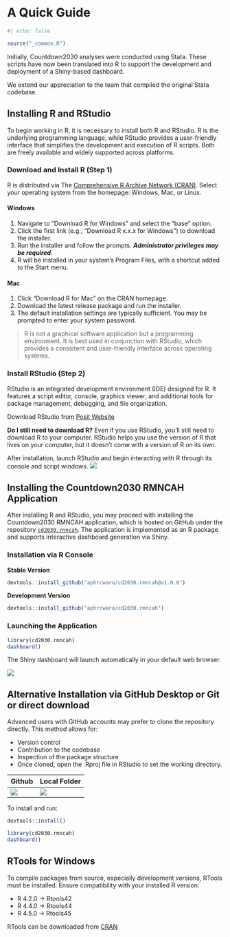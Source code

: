 # A Quick Guide

```r
#| echo: false

source("_common.R")
```

Initially, Countdown2030 analyses were conducted using Stata. These scripts have now been translated into R to support the development and deployment of a Shiny-based dashboard.

We extend our appreciation to the team that compiled the original Stata codebase.

## Installing R and RStudio

To begin working in R, it is necessary to install both R and RStudio. R is the underlying programming language, while RStudio provides a user-friendly interface that simplifies the development and execution of R scripts. Both are freely available and widely supported across platforms.

### Download and Install R (Step 1)

R is distributed via The [Comprehensive R Archive Network (CRAN)](https://cran.r-project.org/). Select your operating system from the homepage: Windows, Mac, or Linux.

#### Windows

1.  Navigate to “Download R for Windows” and select the “base” option.
2.  Click the first link (e.g., “Download R x.x.x for Windows”) to download the installer.
3.  Run the installer and follow the prompts. ***Administrator privileges may be required***.
4.  R will be installed in your system's Program Files, with a shortcut added to the Start menu.

#### Mac

1.  Click “Download R for Mac” on the CRAN homepage.
2.  Download the latest release package and run the installer.
3.  The default installation settings are typically sufficient. You may be prompted to enter your system password.

> R is not a graphical software application but a programming environment. It is best used in conjunction with RStudio, which provides a consistent and user-friendly interface across operating systems.

### Install RStudio (Step 2)

RStudio is an integrated development environment (IDE) designed for R. It features a script editor, console, graphics viewer, and additional tools for package management, debugging, and file organization.

Download RStudio from [Posit Website](https://posit.co/downloads/)

**Do I still need to download R?** Even if you use RStudio, you’ll still need to download R to your computer. RStudio helps you use the version of R that lives on your computer, but it doesn’t come with a version of R on its own.

After installation, launch RStudio and begin interacting with R through its console and script windows. ![](images/rstudio.png)

## Installing the Countdown2030 RMNCAH Application

After installing R and RStudio, you may proceed with installing the Countdown2030 RMNCAH application, which is hosted on GitHub under the repository [`cd2030.rnncah`](https://github.com/aphrcwaro/cd2030.rmncah). The application is implemented as an R package and supports interactive dashboard generation via Shiny.

### Installation via R Console

**Stable Version**

```r
devtools::install_github("aphrcwaro/cd2030.rmncah@v1.0.0")
```

**Development Version**

```r
devtools::install_github("aphrcwaro/cd2030.rmncah")
```

### Launching the Application

```r
library(cd2030.rmncah)
dashboard()
```

The Shiny dashboard will launch automatically in your default web browser.

![](images/dashboard.jpg)

## Alternative Installation via GitHub Desktop or Git or direct download

Advanced users with GitHub accounts may prefer to clone the repository directly. This method allows for:

-   Version control
-   Contribution to the codebase
-   Inspection of the package structure
-   Once cloned, open the .Rproj file in RStudio to set the working directory.

| Github                      | Local Folder                 |
|-----------------------------|------------------------------|
| ![](images/github-repo.png) | ![](images/project-file.png) |

To install and run:

```r
devtools::install()

library(cd2030.rmncah)
dashboard()
```

## RTools for Windows

To compile packages from source, especially development versions, RTools must be installed. Ensure compatibility with your installed R version:

-   R 4.2.0 → Rtools42
-   R 4.4.0 → Rtools44
-   R 4.5.0 → Rtools45

RTools can be downloaded from [CRAN](https://cran.r-project.org/bin/windows/Rtools/)
